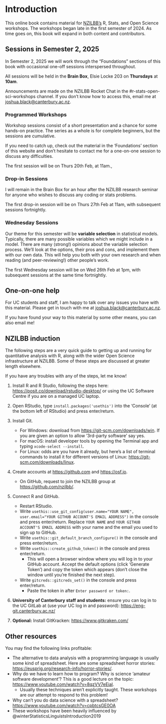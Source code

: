 # Introduction {.unnumbered}

This online book contains material for [NZILBB's](https://www.canterbury.ac.nz/research/about-uc-research/research-groups-and-centres/new-zealand-institute-of-language-brain-and-behaviour)
R, Stats, and Open Science workshops. The workshops began late in the first 
semester of 2024. As time goes on, this book will expand in both content and
contributors. 

## Sessions in Semester 2, 2025

In Semester 2, 2025 we will work through the "Foundations" sections of this 
book with occasional one-off sessions interspersed throughout.

All sessions will be held in the **Brain Box**, Elsie Locke 203 on **Thursdays**
at **10am**.

Announcements are made on the NZILBB Rocket Chat in the #r-stats-open-sci-workshops
channel. If you don't know how to access this, email me at <joshua.black@canterbury.ac.nz>.

### Programmed Workshops

Workshop sessions consist of a short presentation and a chance for some hands-on
practice. The series as a whole is for complete beginners, but the sessions are
cumulative.

If you need to catch up, check out the material in the 'Foundations' section
of this website and don't hesitate to contact me for a one-on-one session to
discuss any difficulties.

The first session will be on Thurs 20th Feb, at 11am.,

### Drop-in Sessions

I will remain in the Brain Box for an hour after the NZILBB research seminar for
anyone who wishes to discuss any coding or stats problems.

The first drop-in session will be on Thurs 27th Feb at 11am, with subsequent
sessions fortnightly.

### Wednesday Sessions

Our theme for this semester will be **variable selection** in statistical
models. Typically, there are many possible variables which we might include in a
model. There are many (strong!) opinions about the variable selection process.
We'll look at the options, their pros and cons, and implement them with our own
data. This will help you both with your own research and when reading (and
peer-reviewing!) other people's work.

The first Wednesday session will be on Wed 26th Feb at 1pm, with subsequent sessions
at the same time fortnightly.

## One-on-one help

For UC students and staff, I am happy to talk over any issues you have with this
material. Please get in touch with me at <joshua.black@canterbury.ac.nz>.

If you have found your way to this material by some other means, you can also
email me!

## NZILBB induction {#sec-induction}

The following steps are a very quick guide to getting up and running for 
quantitative analysis with R, along with the wider Open Science 
infrastructure at NZILBB. Some of these steps are discussed at greater length
elsewhere.

If you have any troubles with any of the steps, let me know!

1. Install R and R Studio, following the steps here: <https://posit.co/download/rstudio-desktop/> or using the UC Software Centre if you are on a managed UC laptop.
2. Open RStudio, type `install.packages('usethis')` into the 'Console' (at the bottom left of RStudio) 
and press enter/return.
3. Install Git.
    - For Windows: download from <https://git-scm.com/downloads/win>. If you 
    are given an option to allow '3rd-party software' say yes.
    - For macOS: install developer tools by opening the Terminal app and typing
    `xcode-select --install`.
    - For Linux: odds are you have it already, but here's a list of terminal
    commands to install it for different versions of Linux: <https://git-scm.com/downloads/linux>.
        
4. Create accounts at <https://github.com> and <https://osf.io>.
    - On GitHub, request to join the NZILBB group at <https://github.com/nzilbb/>.

5. Connect R and GitHub.
    - Restart RStudio.
    - Write 
    `usethis::use_git_config(user.name="YOUR NAME", user.email="YOUR GITHUB ACCOUNT'S EMAIL ADDRESS")`
    in the console and press enter/return. Replace `YOUR NAME` and `YOUR GITHUB ACCOUNT'S EMAIL ADDRESS` with
    your name and the email you used to sign up to GitHub.
    - Write `usethis::git_default_branch_configure()` in the console and press
    enter/return.
    - Write `usethis::create_github_token()` in the console and press enter/return.
        - This will open a browser window where you will log in to your GitHub
        account. Accept the default options (click 'Generate Token') and copy 
        the token which appears (don't close the window until you're finished
        the next step).
    - Write `gitcreds::gitcreds_set()` in the console and press enter/return.
        - Paste the token in after `Enter password or token:`.

6. **University of Canterbury staff and students:** ensure you can log in to 
  the UC GitLab at (use your UC log in and password): <https://eng-git.canterbury.ac.nz/>

7. **Optional:** Install GitKracken: <https://www.gitkraken.com/>

## Other resources

You may find the following links profitable: 

- The alternative to data analysis with a programming language is usually some 
kind of spreadsheet. Here are some spreadsheet horror stories: 
<https://eusprig.org/research-info/horror-stories/>.
- Why do we have to learn how to program? Why is science 'amateur software 
development'? This is a good lecture on the topic: 
<https://www.youtube.com/watch?v=8qzVV7eEiaI>.
  - Usually these techniques aren't explicitly taught. These workshops are our
  attempt to respond to this problem!
- Why can't you do data science with a spreadsheet? <https://www.youtube.com/watch?v=cpbtcsGE0OA>
- These workshops have been heavily influenced by @winterStatisticsLinguistsIntroduction2019


